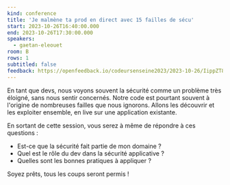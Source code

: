 ```yaml
---
kind: conference
title: 'Je malmène ta prod en direct avec 15 failles de sécu'
start: 2023-10-26T16:40:00.000
end: 2023-10-26T17:30:00.000
speakers:
  - gaetan-eleouet
room: B
rows: 1
subtitled: false
feedback: https://openfeedback.io/codeursenseine2023/2023-10-26/IippZT82Hki2ajMuJLzl
---
```


En tant que devs, nous voyons souvent la sécurité comme un problème très éloigné, sans nous sentir concernés.
Notre code est pourtant souvent à l'origine de nombreuses failles que nous ignorons.
Allons les découvrir et les exploiter ensemble, en live sur une application existante.

En sortant de cette session, vous serez à même de répondre à ces questions :

- Est-ce que la sécurité fait partie de mon domaine ?
- Quel est le rôle du dev dans la sécurité applicative ?
- Quelles sont les bonnes pratiques à appliquer ?

Soyez prêts, tous les coups seront permis !
